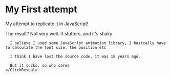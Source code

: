 
# My First attempt

My attempt to replicate it in JavaScript!

<Row>
  <Column>
    <YouTube videoId="q46aMgiOkUA" />
  </Column>
  <Column>
    <ClickReveal>
      The result? Not very well. It stutters, and it's shaky

      I believe I used some JavaScript animation library, I basically have to calculate the font size, the position etc

      I think I have lost the source code, it was 18 years ago.

      But it sucks, so who cares
    </ClickReveal>
  </Column>
</Row>

